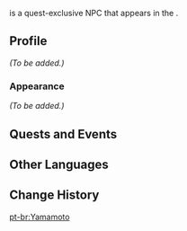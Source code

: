 {{Meta
<!-- Remove this template after adding the missing info -->
|missing_NPC_profile  = yes
}}
{{Character Infobox
|type             = Quest NPC
|image            = NPC Yamamoto.png
|region           = Inazuma
|location         = Inazuma
}}
{{Lang|'''Yamamoto'''|ja=山本|ja_rm=Yamamoto}} is a quest-exclusive NPC that appears in the {{Quest|Mushounin}}.

==Profile==
<!-- Detailed story/lore information goes here. -->
''(To be added.)''

===Appearance===
<!-- Keep appearance section short and concise. Limit to 2 paragraphs with 3-4 sentences each. -->
''(To be added.)''

==Quests and Events==
{{Quests and Events}}

==Other Languages==
{{Other Languages
|default_hidden = 1
|en      = Yamamoto
|zhs     = 山本
|zhs_rm  = Shānběn
|zht     = 山本
|zht_rm  = Shānběn
|ja      = 山本
|ja_rm   = Yamamoto
|ko      = 야마모토
|es      = Yamamoto
|fr      = Yamamoto
|ru      = Ямамото
|th      = Yamamoto
|vi      = Yamamoto
|de      = Yamamoto
|id      = Yamamoto
|pt      = Yamamoto
|tr      = Yamamoto
|it      = Yamamoto
}}

==Change History==
{{Change History|2.8}}
<!--
==References==
{{Reflist}}
-->

[[pt-br:Yamamoto]]